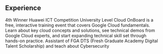 ## Experience


<ProjectCard title="Huawei ICT Competition Routing & Switching 2018" link="#" bg="linear-gradient(to right, #D4145A 0%, #FBB03B 100%)">
4th Winner Huawei ICT Competition University Level
</ProjectCard>

<ProjectCard title="Google Cloud OnBoard" link="#" bg="linear-gradient(to right, #D4145A 0%, #FBB03B 100%)">
Cloud OnBoard is a free, interactive training event that covers Google Cloud fundamentals. Learn about key cloud concepts and solutions, see technical demos from Google Cloud experts, and start expanding technical skill set through hands-on practice.
</ProjectCard>

<ProjectCard title="FGA DTS Assistant" link="#" bg="linear-gradient(to right, #D4145A 0%, #FBB03B 100%)">
Assistant of FGA DTS (Fresh Graduate Academy Digital Talent Scholarship) and teach about Cybersecurity
</ProjectCard>

<ProjectCard title="Find more on my LinkedIn" link="https://www.linkedin.com/in/christian-andrew-85903512a/" bg="linear-gradient(to right, #D4145A 0%, #FBB03B 100%)">
</ProjectCard>